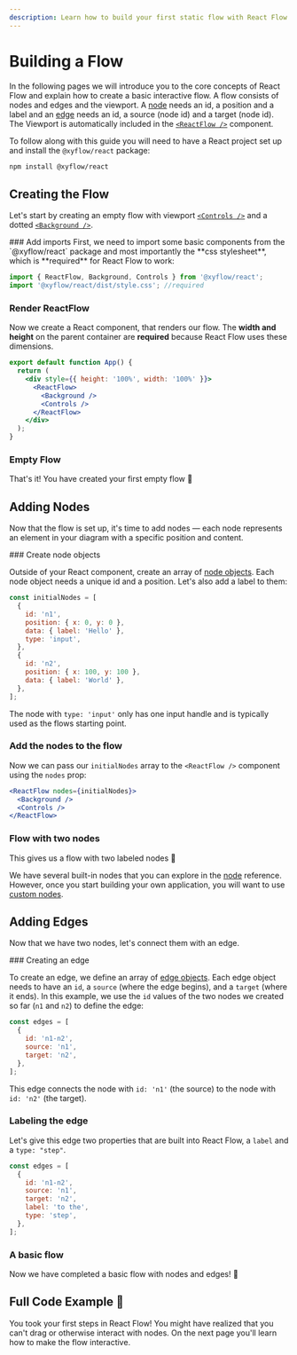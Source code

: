 ```yaml
---
description: Learn how to build your first static flow with React Flow.
---
```



# Building a Flow

In the following pages we will introduce you to the core concepts of React Flow
and explain how to create a basic interactive flow. A flow consists of nodes and edges and the viewport.
A [node](/api-reference/types/node) needs an id, a position and a label
and an [edge](/api-reference/types/edge) needs an id, a source (node id) and a target (node id).
The Viewport is automatically included in the [`<ReactFlow />`](/api-reference/react-flow#reactflow) component.

To follow along with this guide you will need to have a React project set up and install the `@xyflow/react` package:

```bash copy npm2yarn
npm install @xyflow/react
```

## Creating the Flow

Let's start by creating an empty flow with viewport [`<Controls />`](/api-reference/components/controls)
and a dotted [`<Background />`](/api-reference/components/background).

<Steps>
### Add imports
First, we need to import some basic components from the `@xyflow/react` package 
and most importantly the **css stylesheet**, which is **required** for React Flow to work:

```jsx
import { ReactFlow, Background, Controls } from '@xyflow/react';
import '@xyflow/react/dist/style.css'; //required
```

### Render ReactFlow

Now we create a React component, that renders our flow. The **width and height** on the
parent container are **required** because React Flow uses these dimensions.

```jsx
export default function App() {
  return (
    <div style={{ height: '100%', width: '100%' }}>
      <ReactFlow>
        <Background />
        <Controls />
      </ReactFlow>
    </div>
  );
}
```

### Empty Flow

That's it! You have created your first empty flow 🎉

<RemoteCodeViewer
  editorHeight="20vh"
  showEditor={false}
  route="learn/getting-started-1"
  framework="react"
/>

</Steps>

## Adding Nodes

Now that the flow is set up, it's time to add nodes — each node represents an element in your diagram
with a specific position and content.

<Steps> 
### Create node objects

Outside of your React component, create an array of [node objects](/api-reference/types/node).
Each node object needs a unique id and a position. Let's also add a label to them:

```jsx
const initialNodes = [
  {
    id: 'n1',
    position: { x: 0, y: 0 },
    data: { label: 'Hello' },
    type: 'input',
  },
  {
    id: 'n2',
    position: { x: 100, y: 100 },
    data: { label: 'World' },
  },
];
```

The node with `type: 'input'` only has one input handle and is typically used as the flows starting point.

### Add the nodes to the flow

Now we can pass our `initialNodes` array to the `<ReactFlow />` component using the `nodes` prop:

```jsx
<ReactFlow nodes={initialNodes}>
  <Background />
  <Controls />
</ReactFlow>
```

### Flow with two nodes

This gives us a flow with two labeled nodes 🎉

<RemoteCodeViewer
  editorHeight="20vh"
  showEditor={false}
  route="learn/getting-started-3"
  framework="react"
/>
</Steps>

We have several built-in nodes that you can explore in the [node](/api-reference/types/node) reference.
However, once you start building your own application, you will want to use [custom nodes](/learn/customization/custom-nodes).

## Adding Edges

Now that we have two nodes, let's connect them with an edge.

<Steps>
### Creating an edge

To create an edge, we define an array of [edge objects](/api-reference/types/edge).
Each edge object needs to have an `id`, a `source` (where the edge begins), and a `target` (where it ends).
In this example, we use the `id` values of the two nodes we created so far (`n1` and `n2`) to define the edge:

```js
const edges = [
  {
    id: 'n1-n2',
    source: 'n1',
    target: 'n2',
  },
];
```

This edge connects the node with `id: 'n1'` (the source) to the node with `id: 'n2'` (the target).

<RemoteCodeViewer
  showEditor={false}
  editorHeight="20vh"
  route="learn/getting-started-4"
  framework="react"
/>

### Labeling the edge

Let's give this edge two properties that are built into React Flow, a `label` and a `type: "step"`.

```jsx
const edges = [
  {
    id: 'n1-n2',
    source: 'n1',
    target: 'n2',
    label: 'to the',
    type: 'step',
  },
];
```

### A basic flow

Now we have completed a basic flow with nodes and edges! 🎉

<RemoteCodeViewer
  showEditor={false}
  editorHeight="20vh"
  route="learn/getting-started-5"
  framework="react"
/>

</Steps>

## Full Code Example 🏁

<RemoteCodeViewer
  orientation="horizontal"
  route="learn/getting-started-5"
  framework="react"
/>

You took your first steps in React Flow! You might have realized that you can't drag or otherwise interact with nodes. On the next page you'll learn how to make the flow interactive.
